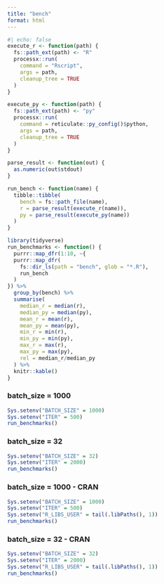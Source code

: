 ```yaml
---
title: "bench"
format: html
---
```


```r
#| echo: false
execute_r <- function(path) {
  fs::path_ext(path) <- "R"
  processx::run(
    command = "Rscript",
    args = path,
    cleanup_tree = TRUE
  )
}

execute_py <- function(path) {
  fs::path_ext(path) <- "py"
  processx::run(
    command = reticulate::py_config()$python,
    args = path,
    cleanup_tree = TRUE
  )
}

parse_result <- function(out) {
  as.numeric(out$stdout)
}

run_bench <- function(name) {
  tibble::tibble(
    bench = fs::path_file(name),
    r = parse_result(execute_r(name)),
    py = parse_result(execute_py(name))
  )
}

library(tidyverse)
run_benchmarks <- function() {
  purrr::map_dfr(1:10, ~{
  purrr::map_dfr(
    fs::dir_ls(path = "bench", glob = "*.R"),
    run_bench
  )  
}) %>% 
  group_by(bench) %>% 
  summarise(
    median_r = median(r),
    median_py = median(py),
    mean_r = mean(r),
    mean_py = mean(py),
    min_r = min(r),
    min_py = min(py),
    max_r = max(r),
    max_py = max(py),
    rel = median_r/median_py
  ) %>% 
  knitr::kable()
}
```

### batch_size = 1000

```r
Sys.setenv("BATCH_SIZE" = 1000)
Sys.setenv("ITER" = 500)
run_benchmarks()
```

### batch_size = 32

```r
Sys.setenv("BATCH_SIZE" = 32)
Sys.setenv("ITER" = 2000)
run_benchmarks()
```

### batch_size = 1000 - CRAN

```r
Sys.setenv("BATCH_SIZE" = 1000)
Sys.setenv("ITER" = 500)
Sys.setenv("R_LIBS_USER" = tail(.libPaths(), 1))
run_benchmarks()
```


### batch_size = 32 - CRAN

```r
Sys.setenv("BATCH_SIZE" = 32)
Sys.setenv("ITER" = 2000)
Sys.setenv("R_LIBS_USER" = tail(.libPaths(), 1))
run_benchmarks()
```

